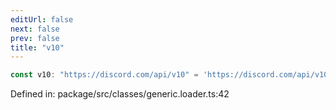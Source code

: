 ```yaml
---
editUrl: false
next: false
prev: false
title: "v10"
---
```


```ts
const v10: "https://discord.com/api/v10" = 'https://discord.com/api/v10';
```

Defined in: package/src/classes/generic.loader.ts:42
